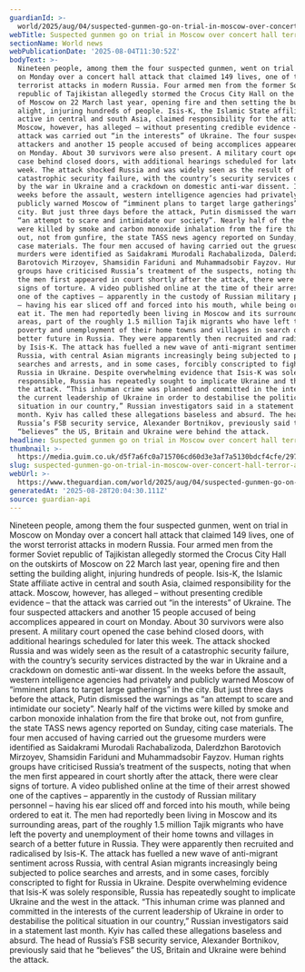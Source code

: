 ```yaml
---
guardianId: >-
  world/2025/aug/04/suspected-gunmen-go-on-trial-in-moscow-over-concert-hall-terror-attack
webTitle: Suspected gunmen go on trial in Moscow over concert hall terror attack
sectionName: World news
webPublicationDate: '2025-08-04T11:30:52Z'
bodyText: >-
  Nineteen people, among them the four suspected gunmen, went on trial in Moscow
  on Monday over a concert hall attack that claimed 149 lives, one of the worst
  terrorist attacks in modern Russia. Four armed men from the former Soviet
  republic of Tajikistan allegedly stormed the Crocus City Hall on the outskirts
  of Moscow on 22 March last year, opening fire and then setting the building
  alight, injuring hundreds of people. Isis-K, the Islamic State affiliate
  active in central and south Asia, claimed responsibility for the attack.
  Moscow, however, has alleged – without presenting credible evidence – that the
  attack was carried out “in the interests” of Ukraine. The four suspected
  attackers and another 15 people accused of being accomplices appeared in court
  on Monday. About 30 survivors were also present. A military court opened the
  case behind closed doors, with additional hearings scheduled for later this
  week. The attack shocked Russia and was widely seen as the result of a
  catastrophic security failure, with the country’s security services distracted
  by the war in Ukraine and a crackdown on domestic anti-war dissent. In the
  weeks before the assault, western intelligence agencies had privately and
  publicly warned Moscow of “imminent plans to target large gatherings” in the
  city. But just three days before the attack, Putin dismissed the warnings as
  “an attempt to scare and intimidate our society”. Nearly half of the victims
  were killed by smoke and carbon monoxide inhalation from the fire that broke
  out, not from gunfire, the state TASS news agency reported on Sunday, citing
  case materials. The four men accused of having carried out the gruesome
  murders were identified as Saidakrami Murodali Rachabalizoda, Dalerdzhon
  Barotovich Mirzoyev, Shamsidin Fariduni and Muhammadsobir Fayzov. Human rights
  groups have criticised Russia’s treatment of the suspects, noting that when
  the men first appeared in court shortly after the attack, there were clear
  signs of torture. A video published online at the time of their arrest showed
  one of the captives – apparently in the custody of Russian military personnel
  – having his ear sliced off and forced into his mouth, while being ordered to
  eat it. The men had reportedly been living in Moscow and its surrounding
  areas, part of the roughly 1.5 million Tajik migrants who have left the
  poverty and unemployment of their home towns and villages in search of a
  better future in Russia. They were apparently then recruited and radicalised
  by Isis-K. The attack has fuelled a new wave of anti-migrant sentiment across
  Russia, with central Asian migrants increasingly being subjected to police
  searches and arrests, and in some cases, forcibly conscripted to fight for
  Russia in Ukraine. Despite overwhelming evidence that Isis-K was solely
  responsible, Russia has repeatedly sought to implicate Ukraine and the west in
  the attack. “This inhuman crime was planned and committed in the interests of
  the current leadership of Ukraine in order to destabilise the political
  situation in our country,” Russian investigators said in a statement last
  month. Kyiv has called these allegations baseless and absurd. The head of
  Russia’s FSB security service, Alexander Bortnikov, previously said that he
  “believes” the US, Britain and Ukraine were behind the attack.
headline: Suspected gunmen go on trial in Moscow over concert hall terror attack
thumbnail: >-
  https://media.guim.co.uk/d5f7a6fc0a715706cd60d3e3af7a5130bdcf4cfe/297_0_6764_5411/500.jpg
slug: suspected-gunmen-go-on-trial-in-moscow-over-concert-hall-terror-attack
webUrl: >-
  https://www.theguardian.com/world/2025/aug/04/suspected-gunmen-go-on-trial-in-moscow-over-concert-hall-terror-attack
generatedAt: '2025-08-28T20:04:30.111Z'
source: guardian-api
---
```

Nineteen people, among them the four suspected gunmen, went on trial in Moscow on Monday over a concert hall attack that claimed 149 lives, one of the worst terrorist attacks in modern Russia. Four armed men from the former Soviet republic of Tajikistan allegedly stormed the Crocus City Hall on the outskirts of Moscow on 22 March last year, opening fire and then setting the building alight, injuring hundreds of people. Isis-K, the Islamic State affiliate active in central and south Asia, claimed responsibility for the attack. Moscow, however, has alleged – without presenting credible evidence – that the attack was carried out “in the interests” of Ukraine. The four suspected attackers and another 15 people accused of being accomplices appeared in court on Monday. About 30 survivors were also present. A military court opened the case behind closed doors, with additional hearings scheduled for later this week. The attack shocked Russia and was widely seen as the result of a catastrophic security failure, with the country’s security services distracted by the war in Ukraine and a crackdown on domestic anti-war dissent. In the weeks before the assault, western intelligence agencies had privately and publicly warned Moscow of “imminent plans to target large gatherings” in the city. But just three days before the attack, Putin dismissed the warnings as “an attempt to scare and intimidate our society”. Nearly half of the victims were killed by smoke and carbon monoxide inhalation from the fire that broke out, not from gunfire, the state TASS news agency reported on Sunday, citing case materials. The four men accused of having carried out the gruesome murders were identified as Saidakrami Murodali Rachabalizoda, Dalerdzhon Barotovich Mirzoyev, Shamsidin Fariduni and Muhammadsobir Fayzov. Human rights groups have criticised Russia’s treatment of the suspects, noting that when the men first appeared in court shortly after the attack, there were clear signs of torture. A video published online at the time of their arrest showed one of the captives – apparently in the custody of Russian military personnel – having his ear sliced off and forced into his mouth, while being ordered to eat it. The men had reportedly been living in Moscow and its surrounding areas, part of the roughly 1.5 million Tajik migrants who have left the poverty and unemployment of their home towns and villages in search of a better future in Russia. They were apparently then recruited and radicalised by Isis-K. The attack has fuelled a new wave of anti-migrant sentiment across Russia, with central Asian migrants increasingly being subjected to police searches and arrests, and in some cases, forcibly conscripted to fight for Russia in Ukraine. Despite overwhelming evidence that Isis-K was solely responsible, Russia has repeatedly sought to implicate Ukraine and the west in the attack. “This inhuman crime was planned and committed in the interests of the current leadership of Ukraine in order to destabilise the political situation in our country,” Russian investigators said in a statement last month. Kyiv has called these allegations baseless and absurd. The head of Russia’s FSB security service, Alexander Bortnikov, previously said that he “believes” the US, Britain and Ukraine were behind the attack.
